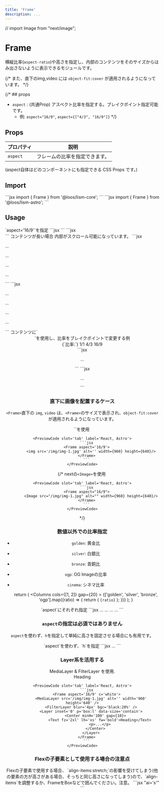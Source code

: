 ```yaml
---
title: 'Frame'
description: ...
---
```


// import Image from "next/image";


# Frame

横縦比率(`aspect-ratio`)や高さを指定し、内部のコンテンツをそのサイズからはみ出さないように表示できるモジュールです。


{/* また、直下のimg,video には `object-fit:cover` が適用されるようになっています。 */}

{/* ## props
- `aspect` : (共通Prop) アスペクト比率を指定する。ブレイクポイント指定可能です。
	- 例: `aspect="16/9"`, `aspect={["4/3", "16/9"]}` */}

## Props

| プロパティ | 説明 |
|---|---|
| `aspect`| フレームの比率を指定できます。|

<HelpText mbs="em10">(aspect自体はどのコンポーネントにも指定できる CSS Props です。)</HelpText>


## Import

<Preview>
	<PreviewCode slot='tab' label='React'>
```jsx
import { Frame } from '@loos/lism-core';
```
	</PreviewCode>
	<PreviewCode slot='tab' label='Astro'>
```jsx
import { Frame } from '@loos/lism-astro';
```
	</PreviewCode>
</Preview>

## Usage

<Preview>
	<PreviewTitle>
		`aspect='16/9'`を指定
	</PreviewTitle>
	<PreviewArea resize>
		<Frame aspect='16/9'></Frame>
	</PreviewArea>
	<PreviewCode slot='tab' label='React, Astro'>
		```jsx
		<Frame aspect='16/9'></Frame>
		```
	</PreviewCode>
	<PreviewCode slot='tab' label='HTML'>
		```jsx
		<div class="l--frame -aspect:16/9"></div>
		```
	</PreviewCode>
</Preview>


<Preview>
	<PreviewTitle>
		コンテンツが長い場合
	</PreviewTitle>
	<PreviewArea resize p={20}>
		<Frame isFlow aspect='2/1' p='box:l' bd>
			<Text fw="bold">内部がスクロール可能になっています。</Text>
			<DammyText />
			<DammyText length="m" />
			<DammyText length="l" />
			<DammyText length="xl" />
		</Frame>
	</PreviewArea>
	<PreviewCode slot='tab' label='React, Astro'>
		```jsx
		<Frame isFlow aspect='2/1' p='box:l' bd>
			<p>...</p>
			<p>...</p>
			<p>...</p>
			<p>...</p>
		</Frame>
		```
	</PreviewCode>
	<PreviewCode slot='tab' label='HTML'>
		```jsx
		<div class="l--frame is--flow -aspect: -p:box:l -bd:" style="--aspect:2/1">
			<p>...</p>
			<p>...</p>
			<p>...</p>
			<p>...</p>
		</div>
		```
	</PreviewCode>
</Preview>


<Preview>
	<PreviewTitle>
		コンテンツに`<Center>`を使用し、比率をブレイクポイントで変更する例
	</PreviewTitle>
	<PreviewArea resize>
		<Frame aspect={['1/1', '4/3', '16/9']} p='box' bd>
			<Center minH='100'>
				<Text fw='bold'>
					{`比率:`}
					<Text tag="span" d={['inline', 'none']}>1/1</Text>
					<Text tag="span" d={['none', 'inline', 'none']}>4/3</Text>
					<Text tag="span" d={['none', null, 'inline']}>16/9</Text>
				</Text>
			</Center>
		</Frame>
	</PreviewArea>
	<PreviewCode slot='tab' label='React, Astro'>
		```jsx
		<Frame aspect={['1/1', '4/3', '16/9']} p='box' bd>
			<Center minH='100'>
				<p>...</p>
			</Center>
		</Frame>
		```
	</PreviewCode>
	<PreviewCode slot='tab' label='HTML'>
		```jsx
		<div class="l--frame -aspect:1/1 -aspect@sm -aspect@md -p:box -bd:" style="--aspect--sm:4/3;--aspect--md:16/9">
			<div class="l--center -minW:100 -minH:100">
				<p>...</p>
			</div>
		</div>
		```
	</PreviewCode>
</Preview>



### 直下に画像を配置するケース

`<Frame>`直下の `img`, `video` は、`<Frame>`のサイズで表示され、`object-fit:cover` が適用されるようになっています。

<Preview>
	<PreviewTitle>
		`<img>`を使用
	</PreviewTitle>
	<PreviewArea maxW='25rem'>
		<Frame aspect='16/9'>
			<img src='/img/img-1.jpg' alt='' width={960} height={640}/>
		</Frame>
	</PreviewArea>

	<PreviewCode slot='tab' label='React, Astro'>
		```jsx
		<Frame aspect='16/9'>
			<img src='/img/img-1.jpg' alt='' width={960} height={640}/>
		</Frame>
		```
	</PreviewCode>
</Preview>

{/* <Preview>
	<PreviewTitle>
		nextの`<Image>`を使用
	</PreviewTitle>
	<PreviewArea maxW="25rem">
		<Frame aspect="16/9">
			<Image src="/img/img-1.jpg" alt="" width={960} height={640}/>
		</Frame>
	</PreviewArea>

	<PreviewCode slot='tab' label='React, Astro'>
		```jsx
		<Frame aspect="16/9">
			<Image src="/img/img-1.jpg" alt="" width={960} height={640}/>
		</Frame>
		```
	</PreviewCode>
</Preview> */}

### 数値以外での比率指定

- `golden`: 黄金比
- `silver`: 白銀比
- `bronze`: 青銅比
- `ogp`: OG Imageの比率
- `cinema`: シネマ比率

	return (
		<Columns cols={[1, 2]} gap={20} >
			{['golden', 'silver', 'bronze', 'ogp'].map((ratio) => {
				return (
					<Frame key={ratio} aspect={ratio} bgc='pale'>
						<Layer position='center' fz='s'>
							<code>{ratio}</code>
						</Layer>
					</Frame>
				);
			})}
		</Columns>
	);
}

<Preview>
	<PreviewTitle>
		`aspect`にそれぞれ指定
	</PreviewTitle>
	<PreviewArea p={20}>
		<FrameRatios />
	</PreviewArea>
	<PreviewCode slot='tab' label='React, Astro'>
		```jsx
		<Frame aspect='ogp'>...</Frame>
		<Frame aspect='golden'>...</Frame>
		<Frame aspect='silver'>...</Frame>
		<Frame aspect='bronze'>...</Frame>
		```
	</PreviewCode>
</Preview>



### `aspect`の指定は必須ではありません

`aspect`を使わず、`h`を指定して単純に高さを固定させる場合にも有用です。

<Preview>
	<PreviewTitle>
		`aspect`を使わず、`h`を指定
	</PreviewTitle>
	<PreviewArea resize>
		<Frame h='12rem' isFlow p='box'>
			<DammyText />
			<DammyText length='m' />
			<DammyText length='l' />
			<DammyText length='xl' />
		</Frame>
	</PreviewArea>
	<PreviewCode slot='tab' label='React, Astro'>
		```jsx
		<Frame h='12rem' isFlow p='box'>
			...
		</Frame>
		```
	</PreviewCode>
</Preview>


### Layer系を活用する

<Preview>
	<PreviewTitle>
		MediaLayer & FilterLayer を使用.
	</PreviewTitle>
	<PreviewArea resize p={20}>
		<Frame aspect='16/9' c='white'>
			<MediaLayer src='/img/img-1.jpg' alt='' width='960' height='640' />
			<FilterLayer blur='4px' bgc='black:20%' />
			<Layer inset='0' p='box:l' data-size='contain'>
				<Center minH='100' gap={10}>
					<Text fz='2xl' lh='xs' fw='bold'>Heading</Text>
					<DammyText length='m' />
				</Center>
			</Layer>
		</Frame>
	</PreviewArea>

	<PreviewCode slot='tab' label='React, Astro'>
		```jsx
		<Frame aspect='16/9' c='white'>
			<MediaLayer src='/img/img-1.jpg' alt='' width='960' height='640' />
			<FilterLayer blur='4px' bgc='black:20%' />
			<Layer inset='0' p='box:l' data-size='contain'>
				<Center minH='100' gap={10}>
					<Text fz='2xl' lh='xs' fw='bold'>Heading</Text>
					<p>...</p>
				</Center>
			</Layer>
		</Frame>
		```
	</PreviewCode>
</Preview>


### Flexの子要素として使用する場合の注意点

<Preview>
	<PreviewTitle>
		Flexの子要素で使用する場合、 `align-items:stretch;`の影響を受けてしまう(他の要素の方が高さがある場合、そっちと同じ高さになってしまう)ので、`align-items`を調整するか、FrameをBoxなどで囲んでください。注意。
	</PreviewTitle>
	<PreviewArea resize p={20}>
		<Flex ai='s' gap={20}>
			<Frame aspect='16/9' c='white'>
				<Media src='/img/img-1.jpg' alt='' width='960' height='640' />
			</Frame>
			<Frame aspect='4/3' c='white'>
				<Media src='/img/img-2.jpg' alt='' width='960' height='640' />
			</Frame>
		</Flex>
	</PreviewArea>
	<PreviewCode slot='tab' label='React, Astro'>
		```jsx "ai='s'"
		<Flex ai='s' gap={20}>
			<Frame aspect='16/9' c='white'>
				<Media src='/img/img-1.jpg' alt='' width='960' height='640' />
			</Frame>
			<Frame aspect='4/3' c='white'>
				<Media src='/img/img-2.jpg' alt='' width='960' height='640' />
			</Frame>
		</Flex>
		```
	</PreviewCode>
</Preview>


